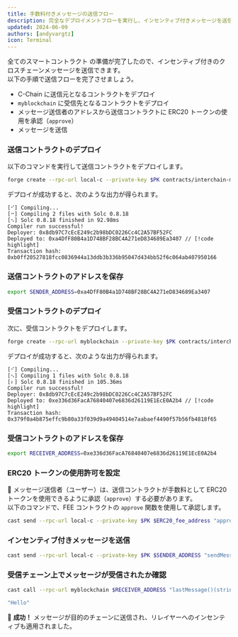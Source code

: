 ```yaml
---
title: 手数料付きメッセージの送信フロー  
description: 完全なデプロイメントフローを実行し、インセンティブ付きメッセージを送信する  
updated: 2024-06-09  
authors: [andyvargtz]  
icon: Terminal  
---
```



全てのスマートコントラクト の準備が完了したので、インセンティブ付きのクロスチェーンメッセージを送信できます。  
以下の手順で送信フローを完了させましょう。

- C-Chain に送信元となるコントラクトをデプロイ  
- `myblockchain` に受信先となるコントラクトをデプロイ  
- メッセージ送信者のアドレスから送信コントラクトに ERC20 トークンの使用を承認（`approve`）  
- メッセージを送信  

<Steps>
<Step>

### 送信コントラクトのデプロイ  

以下のコマンドを実行して送信コントラクトをデプロイします。  

```bash
forge create --rpc-url local-c --private-key $PK contracts/interchain-messaging/incentivize-relayer/senderWithFees.sol:SenderWithFeesOnCChain
```

デプロイが成功すると、次のような出力が得られます。

```
[⠊] Compiling...
[⠒] Compiling 2 files with Solc 0.8.18
[⠢] Solc 0.8.18 finished in 92.98ms
Compiler run successful!
Deployer: 0x8db97C7cEcE249c2b98bDC0226Cc4C2A57BF52FC
Deployed to: 0xa4DfF80B4a1D748BF28BC4A271eD834689Ea3407 // [!code highlight]
Transaction hash: 0xb0ff20527818fcc0836944a13ddb3b336b95047d434bb52f6c064ab407950166
```

</Step>
<Step>

### 送信コントラクトのアドレスを保存  

```bash
export SENDER_ADDRESS=0xa4DfF80B4a1D748BF28BC4A271eD834689Ea3407
```

</Step>
<Step>

### 受信コントラクトのデプロイ  

次に、受信コントラクトをデプロイします。  

```bash
forge create --rpc-url myblockchain --private-key $PK contracts/interchain-messaging/incentivize-relayer/receiverWithFees.sol:ReceiverOnSubnet
```

デプロイが成功すると、次のような出力が得られます。

```
[⠊] Compiling...
[⠢] Compiling 1 files with Solc 0.8.18
[⠆] Solc 0.8.18 finished in 105.36ms
Compiler run successful!
Deployer: 0x8db97C7cEcE249c2b98bDC0226Cc4C2A57BF52FC
Deployed to: 0xe336d36FacA76840407e6836d26119E1EcE0A2b4 // [!code highlight]
Transaction hash: 0x379f0a4b875effc9b80a33f039d9a49404514e7aabaef4490f57b56fb4818f65
```

</Step>
<Step>

### 受信コントラクトのアドレスを保存  

```bash
export RECEIVER_ADDRESS=0xe336d36FacA76840407e6836d26119E1EcE0A2b4
```

</Step>
<Step>

### ERC20 トークンの使用許可を設定  

👩 メッセージ送信者（ユーザー）は、送信コントラクトが手数料として ERC20 トークンを使用できるように承認（`approve`）する必要があります。  
以下のコマンドで、FEE コントラクトの `approve` 関数を使用して承認します。

```bash
cast send --rpc-url local-c --private-key $PK $ERC20_fee_address "approve(address,uint256)" $SENDER_ADDRESS 500000000000000
```

</Step>
<Step>

### インセンティブ付きメッセージを送信  

```bash
cast send --rpc-url local-c --private-key $PK $SENDER_ADDRESS "sendMessage(address, string, address)" $RECEIVER_ADDRESS "Hello" $ERC20_fee_address
```

</Step>
<Step>

### 受信チェーン上でメッセージが受信されたか確認  

```bash
cast call --rpc-url myblockchain $RECEIVER_ADDRESS "lastMessage()(string)"
```

```bash
"Hello"
```

🎉 **成功！** メッセージが目的のチェーンに送信され、リレイヤーへのインセンティブも適用されました。

</Step>
</Steps>